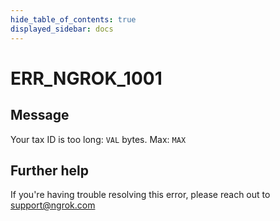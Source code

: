 ```yaml
---
hide_table_of_contents: true
displayed_sidebar: docs
---
```



# ERR_NGROK_1001

## Message

Your tax ID is too long: `VAL` bytes. Max: `MAX`

<ErrorDetails error="err_ngrok_1001" />

## Further help

If you're having trouble resolving this error, please reach out to [support@ngrok.com](mailto:support@ngrok.com?subject=Help%20with%20ERR_NGROK_1001)
